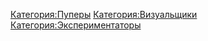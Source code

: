 {{Инфобокс для пуперов
|title2=Ainutorendru
|другие_ники=
|image3=[[Файл:Ainutorendru.jpg|thumb]]
|caption3=
|сферы_творчества=
|год_начала=
|image4=
|caption4=
|имя_фамилия=
|дата_рождения=
|место_проживания=
|ссылки=[https://www.youtube.com/user/Ainutorendru канал]
}}
[[Категория:Пуперы]]
[[Категория:Визуальщики]]
[[Категория:Экспериментаторы]]